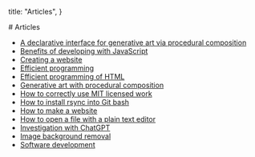 
  title: "Articles",
}

<TextSection>
  # Articles

- [A declarative interface for generative art via procedural composition](/a-declarative-interface-for-generative-art-via-procedural-composition)
- [Benefits of developing with JavaScript](/benefits-of-developing-with-javascript)
- [Creating a website](/creating-a-website)
- [Efficient programming](/efficient-programming)
- [Efficient programming of HTML](/efficient-programming-of-html)
- [Generative art with procedural composition](/generative-art-with-procedural-composition)
- [How to correctly use MIT licensed work](/how-to-correctly-use-mit-licensed-work)
- [How to install rsync into Git bash](/how-to-install-rsync-into-git-bash)
- [How to make a website](/how-to-make-a-website)
- [How to open a file with a plain text editor](/how-to-open-a-file-with-a-plain-text-editor)
- [Investigation with ChatGPT](/investigation-with-chatgpt)
- [Image background removal](/image-background-removal)
- [Software development](/software-development)

</TextSection>
